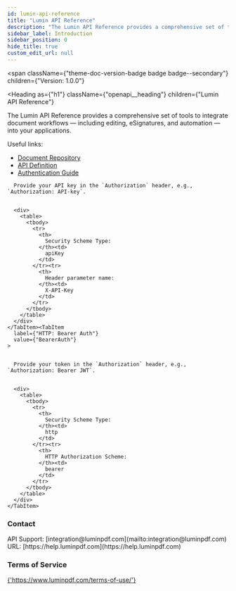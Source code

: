 ```yaml
---
id: lumin-api-reference
title: "Lumin API Reference"
description: "The Lumin API Reference provides a comprehensive set of tools to integrate document workflows — including editing, eSignatures, and automation — into your applications."
sidebar_label: Introduction
sidebar_position: 0
hide_title: true
custom_edit_url: null
---
```



<span
  className={"theme-doc-version-badge badge badge--secondary"}
  children={"Version: 1.0.0"}
>
</span>

<Heading
  as={"h1"}
  className={"openapi__heading"}
  children={"Lumin API Reference"}
>
</Heading>



The Lumin API Reference provides a comprehensive set of tools to integrate document workflows — including editing, eSignatures, and automation — into your applications.

Useful links:
- [Document Repository](https://github.com/luminpdf/luminsign-docs)
- [API Definition](https://github.com/luminpdf/luminsign-docs/blob/main/openapi.yaml)
- [Authentication Guide](/docs/api/authentication/)


<div
  style={{"marginBottom":"2rem"}}
>
  <Heading
    id={"authentication"}
    as={"h2"}
    className={"openapi-tabs__heading"}
    children={"Authentication"}
  >
  </Heading><SchemaTabs
    className={"openapi-tabs__security-schemes"}
  >
    <TabItem
      label={"API Key: ApiKey"}
      value={"ApiKey"}
    >
      
      
      Provide your API key in the `Authorization` header, e.g., `Authorization: API-key`.
      
      
      <div>
        <table>
          <tbody>
            <tr>
              <th>
                Security Scheme Type:
              </th><td>
                apiKey
              </td>
            </tr><tr>
              <th>
                Header parameter name:
              </th><td>
                X-API-Key
              </td>
            </tr>
          </tbody>
        </table>
      </div>
    </TabItem><TabItem
      label={"HTTP: Bearer Auth"}
      value={"BearerAuth"}
    >
      
      
      Provide your token in the `Authorization` header, e.g., `Authorization: Bearer JWT`.
      
      
      <div>
        <table>
          <tbody>
            <tr>
              <th>
                Security Scheme Type:
              </th><td>
                http
              </td>
            </tr><tr>
              <th>
                HTTP Authorization Scheme:
              </th><td>
                bearer
              </td>
            </tr>
          </tbody>
        </table>
      </div>
    </TabItem>
  </SchemaTabs>
</div><div
  style={{"display":"flex","flexDirection":"column","marginBottom":"var(--ifm-paragraph-margin-bottom)"}}
>
  <h3
    style={{"marginBottom":"0.25rem"}}
  >
    Contact
  </h3><span>
    API Support: [integration@luminpdf.com](mailto:integration@luminpdf.com)
  </span><span>
    URL: [https://help.luminpdf.com](https://help.luminpdf.com)
  </span>
</div><div
  style={{"marginBottom":"var(--ifm-paragraph-margin-bottom)"}}
>
  <h3
    style={{"marginBottom":"0.25rem"}}
  >
    Terms of Service
  </h3><a
    href={"https://www.luminpdf.com/terms-of-use/"}
  >
    {'https://www.luminpdf.com/terms-of-use/'}
  </a>
</div>
      